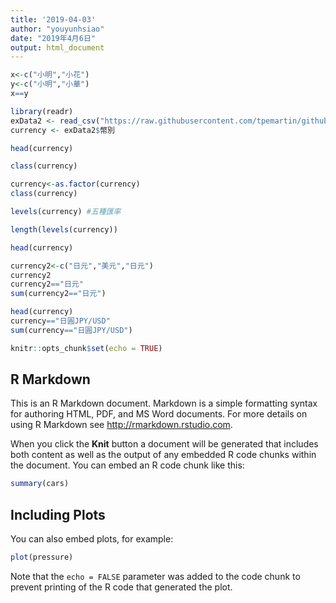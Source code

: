 ```yaml
---
title: '2019-04-03'
author: "youyunhsiao"
date: "2019年4月6日"
output: html_document
---
```

```r
x<-c("小明","小花")
y<-c("小明","小華")
x==y
```
```r
library(readr)
exData2 <- read_csv("https://raw.githubusercontent.com/tpemartin/github-data/master/exData2.csv")
currency <- exData2$幣別
```

```r
head(currency)
```

```r
class(currency)
```

```r
currency<-as.factor(currency)
class(currency)
```

```r
levels(currency) #五種匯率
```

```r
length(levels(currency))
```

```r
head(currency)
```

```r
currency2<-c("日元","美元","日元")
currency2
currency2=="日元"
sum(currency2=="日元")
```

```r
head(currency)
currency=="日圓JPY/USD"
sum(currency=="日圓JPY/USD")
```

```r
knitr::opts_chunk$set(echo = TRUE)
```

## R Markdown

This is an R Markdown document. Markdown is a simple formatting syntax for authoring HTML, PDF, and MS Word documents. For more details on using R Markdown see <http://rmarkdown.rstudio.com>.

When you click the **Knit** button a document will be generated that includes both content as well as the output of any embedded R code chunks within the document. You can embed an R code chunk like this:

```r
summary(cars)
```

## Including Plots

You can also embed plots, for example:

```r
plot(pressure)
```

Note that the `echo = FALSE` parameter was added to the code chunk to prevent printing of the R code that generated the plot.
